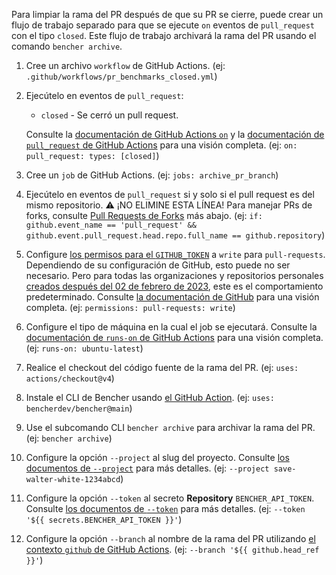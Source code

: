 
Para limpiar la rama del PR después de que su PR se cierre,
puede crear un flujo de trabajo separado para que se ejecute `on` eventos de `pull_request` con el tipo `closed`.
Este flujo de trabajo archivará la rama del PR usando el comando `bencher archive`.

<PullRequestsClosedCode />

1. Cree un archivo `workflow` de GitHub Actions.
   (ej: `.github/workflows/pr_benchmarks_closed.yml`)
2. Ejecútelo en eventos de `pull_request`:
   - `closed` - Se cerró un pull request.

   Consulte la [documentación de GitHub Actions `on`][github actions on]
   y la [documentación de `pull_request` de GitHub Actions][github action pull_request] para una visión completa.
   (ej: `on: pull_request: types: [closed]`)
3. Cree un `job` de GitHub Actions.
   (ej: `jobs: archive_pr_branch`)
4. Ejecútelo en eventos de `pull_request` si y solo si el pull request es del mismo repositorio.
   ⚠️ ¡NO ELIMINE ESTA LÍNEA!
   Para manejar PRs de forks, consulte [Pull Requests de Forks][pull requests from forks] más abajo.
   (ej: `if: github.event_name == 'pull_request' && github.event.pull_request.head.repo.full_name == github.repository`)
5. Configure [los permisos para el `GITHUB_TOKEN`][github token permissions]
   a `write` para `pull-requests`.
   Dependiendo de su configuración de GitHub, esto puede no ser necesario.
   Pero para todas las organizaciones y repositorios personales 
   [creados después del 02 de febrero de 2023][github token read only],
   este es el comportamiento predeterminado.
   Consulte [la documentación de GitHub][github token permissions security]
   para una visión completa.
   (ej: `permissions: pull-requests: write`)
6. Configure el tipo de máquina en la cual el job se ejecutará.
   Consulte la [documentación de `runs-on` de GitHub Actions][github actions runs-on]
   para una visión completa.
   (ej: `runs-on: ubuntu-latest`)
7. Realice el checkout del código fuente de la rama del PR.
   (ej: `uses: actions/checkout@v4`)
8. Instale el CLI de Bencher usando [el GitHub Action][bencher cli github action].
   (ej: `uses: bencherdev/bencher@main`)
9. Use el subcomando CLI `bencher archive` para archivar la rama del PR.
   (ej: `bencher archive`)
10. Configure la opción `--project` al slug del proyecto.
    Consulte [los documentos de `--project`][project option] para más detalles.
    (ej: `--project save-walter-white-1234abcd`)
11. Configure la opción `--token` al secreto **Repository** `BENCHER_API_TOKEN`.
    Consulte [los documentos de `--token`][token option] para más detalles.
    (ej: `--token '${{ secrets.BENCHER_API_TOKEN }}'`)
12. Configure la opción `--branch` al nombre de la rama del PR
    utilizando [el contexto `github` de GitHub Actions][github actions context].
    (ej: `--branch '${{ github.head_ref }}'`)


[github actions on]: https://docs.github.com/en/actions/using-workflows/workflow-syntax-for-github-actions#on
[github action pull_request]: https://docs.github.com/en/webhooks/webhook-events-and-payloads#pull_request
[github token permissions]: https://docs.github.com/en/actions/using-jobs/assigning-permissions-to-jobs#setting-the-github_token-permissions-for-a-specific-job
[github token read only]: https://github.blog/changelog/2023-02-02-github-actions-updating-the-default-github_token-permissions-to-read-only/
[github token permissions security]: https://docs.github.com/en/actions/security-guides/automatic-token-authentication#modifying-the-permissions-for-the-github_token
[github actions runs-on]: https://docs.github.com/en/actions/using-workflows/workflow-syntax-for-github-actions#jobsjob_idruns-on
[bencher cli github action]: https://github.com/marketplace/actions/bencher-cli
[github actions context]: https://docs.github.com/en/actions/learn-github-actions/contexts#github-context

[project option]: /es/docs/explanation/bencher-run/#--project-project
[token option]: /es/docs/explanation/bencher-run/#--token-token

[pull requests from forks]: #pull-requests-from-forks
